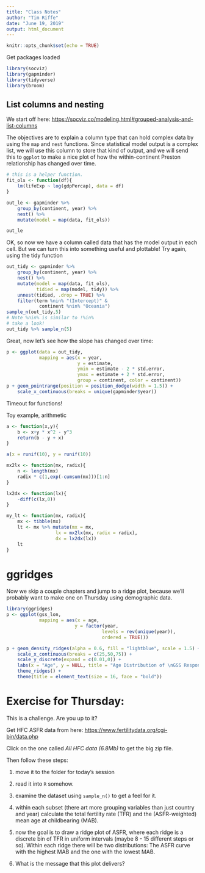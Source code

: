 ```yaml
---
title: "Class Notes"
author: "Tim Riffe"
date: "June 19, 2019"
output: html_document
---
```


```r
knitr::opts_chunk$set(echo = TRUE)
```

Get packages loaded
```r
library(socviz)
library(gapminder)
library(tidyverse)
library(broom)
```
## List columns and nesting
We start off here: [https://socviz.co/modeling.html#grouped-analysis-and-list-columns](https://socviz.co/modeling.html#grouped-analysis-and-list-columns)

The objectives are to explain a column type that can hold complex data by using the `map` and `nest` functions. Since statistical model output is a complex list, we will use this column to store that kind of output, and we will send this to `ggplot` to make a nice plot of how the within-continent Preston relationship has changed over time.

```r

# this is a helper function.
fit_ols <- function(df){
	lm(lifeExp ~ log(gdpPercap), data = df)
}

out_le <- gapminder %>%
	group_by(continent, year) %>%
	nest() %>%
    mutate(model = map(data, fit_ols))

out_le
```

OK, so now we have a column called data that has the model output in each cell. But we can turn this into something useful and plottable!
Try again, using the tidy function
```r
out_tidy <- gapminder %>%
	group_by(continent, year) %>%
	nest() %>%
	mutate(model = map(data, fit_ols),
		   tidied = map(model, tidy)) %>%
	unnest(tidied, .drop = TRUE) %>%
	filter(term %nin% "(Intercept)" &
		   	continent %nin% "Oceania")
sample_n(out_tidy,5)
# Note %nin% is similar to !%in%
# take a look!
out_tidy %>% sample_n(5)
```

Great, now let's see how the slope has changed over time:
```r
p <- ggplot(data = out_tidy,
			mapping = aes(x = year,
						  y = estimate,
						  ymin = estimate - 2 * std.error,
						  ymax = estimate + 2 * std.error,
						  group = continent, color = continent))
p + geom_pointrange(position = position_dodge(width = 1.5)) + 
	scale_x_continuous(breaks = unique(gapminder$year))

```

Timeout for functions!

Toy example, arithmetic
```r
a <- function(x,y){
	b <- x+y * x^2 - y^3
	return(b - y + x)
}

a(x = runif(10), y = runif(10))
```

```r

mx2lx <- function(mx, radix){
	n <- length(mx)
	radix * c(1,exp(-cumsum(mx)))[1:n]
}

lx2dx <- function(lx){
	-diff(c(lx,0))
}

my_lt <- function(mx, radix){
	mx <- tibble(mx)
	lt <- mx %>% mutate(mx = mx,
				  lx = mx2lx(mx, radix = radix),
				  dx = lx2dx(lx))
	lt
}

```

# ggridges
Now we skip a couple chapters and jump to a ridge plot, because we'll probably want to make one on Thursday using demographic data.

```r
library(ggridges)
p <- ggplot(gss_lon,
			mapping = aes(x = age, 
						 y = factor(year, 
						 		   levels = rev(unique(year)), 
						 		   ordered = TRUE)))

p + geom_density_ridges(alpha = 0.6, fill = "lightblue", scale = 1.5) +
	scale_x_continuous(breaks = c(25,50,75)) + 
	scale_y_discrete(expand = c(0.01,0)) + 
	labs(x = "Age", y = NULL, title = "Age Distribution of \nGSS Respondents") + 
	theme_ridges() + 
	theme(title = element_text(size = 16, face = "bold"))
```

# Exercise for Thursday:

This is a challenge. Are you up to it?

Get HFC ASFR data from here:
[https://www.fertilitydata.org/cgi-bin/data.php](https://www.fertilitydata.org/cgi-bin/data.php)

Click on the one called *All HFC data (6.8Mb)* to get the big zip file.

Then follow these steps: 

1. move it to the folder for today's session
2. read it into `R` somehow.
3. examine the dataset using `sample_n()` to get a feel for it.
4. within each subset (there art more grouping variables than just country and year) calculate the total fertility rate (TFR) and the (ASFR-weighted) mean age at childbearing (MAB).

5. now the goal is to draw a ridge plot of ASFR, where each ridge is a discrete bin of TFR in uniform intervals (maybe 8 - 15 different steps or so). Within each ridge there will be two distributions: The ASFR curve with the highest MAB and the one with the lowest MAB.
6. What is the message that this plot delivers?


